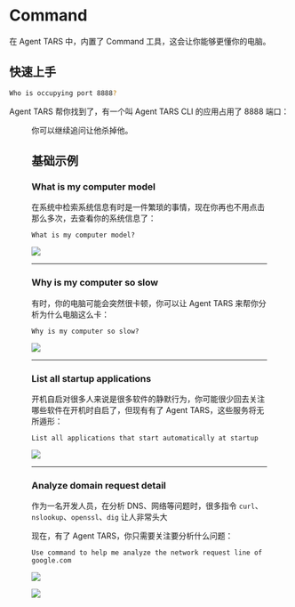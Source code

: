 
# Command 

在 Agent TARS 中，内置了 Command 工具，这会让你能够更懂你的电脑。

## 快速上手

```bash
Who is occupying port 8888?
```

Agent TARS 帮你找到了，有一个叫 Agent TARS CLI 的应用占用了 8888 端口：

<Figure src="/command.png" title="Find process occupying port 8888" />

你可以继续追问让他杀掉他。


## 基础示例

### What is my computer model

在系统中检索系统信息有时是一件繁琐的事情，现在你再也不用点击那么多次，去查看你的系统信息了：

```text
What is my computer model?
```

![](/agent-tars-event-stream-renderer.png)

---

### Why is my computer so slow

有时，你的电脑可能会突然很卡顿，你可以让 Agent TARS 来帮你分析为什么电脑这么卡：

```text
Why is my computer so slow?
```

![](/command-find-computer-stuck.png)


---

### List all startup applications

开机自启对很多人来说是很多软件的静默行为，你可能很少回去关注哪些软件在开机时自启了，但现有有了 Agent TARS，这些服务将无所遁形：

```
List all applications that start automatically at startup
```

![](/command-startup-applications.png)

---

### Analyze domain request detail


作为一名开发人员，在分析 DNS、网络等问题时，很多指令 `curl`、`nslookup`、`openssl`、`dig` 让人非常头大

现在，有了 Agent TARS，你只需要关注要分析什么问题：

```
Use command to help me analyze the network request line of google.com
```

![](/command-command-google-1.png)

![](/command-command-google-2.png)

